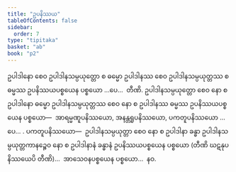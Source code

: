 ```yaml
---
title: "ဥပနိဿယ"
tableOfContents: false
sidebar:
  order: 7
type: "tipitaka"
basket: "ab"
book: "p2"
---
```



<DynamicBreadcrumb />

<Division number="109" book="p2" e="ch" v="38" p="410">

<Paragraph number="3790" book="p2">
ဥပါဒါနော စေဝ ဥပါဒါနသမ္ပယုတ္တော စ ဓမ္မော ဥပါဒါနဿ စေဝ ဥပါဒါနသမ္ပယုတ္တဿ စ ဓမ္မဿ ဥပနိဿယပစ္စယေန ပစ္စယော …ပေ…  တီဏိ.
</Paragraph>

<Paragraph number="3791" book="p2">
ဥပါဒါနသမ္ပယုတ္တော စေဝ နော စ ဥပါဒါနော ဓမ္မော ဥပါဒါနသမ္ပယုတ္တဿ စေဝ နော စ ဥပါဒါနဿ ဓမ္မဿ ဥပနိဿယပစ္စယေန ပစ္စယော—  အာရမ္မဏူပနိဿယော, အနန္တရူပနိဿယော, ပကတူပနိဿယော …ပေ… . <Emphasis>ပကတူပနိဿယော</Emphasis>—  ဥပါဒါနသမ္ပယုတ္တာ စေဝ နော စ ဥပါဒါနာ ခန္ဓာ ဥပါဒါနသမ္ပယုတ္တကာနဉ္စေဝ နော စ ဥပါဒါနာနံ ခန္ဓာနံ ဥပနိဿယပစ္စယေန ပစ္စယော (တီဏိ ဃဋနုပနိဿယေပိ တီဏိ)…  အာသေဝနပစ္စယေန ပစ္စယော…  နဝ.
</Paragraph>
</Division>